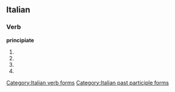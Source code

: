 ==Italian==

===Verb===
'''principiate'''

# {{conjugation of|principiare||2|p|pres|ind|lang=it}}
# {{conjugation of|principiare||2|p|imp|lang=it}}
# {{conjugation of|principiare||2|p|pres|sub|lang=it}}
# {{form of|[[feminine|Feminine]] plural|principiato}}

[[Category:Italian verb forms]]
[[Category:Italian past participle forms]]